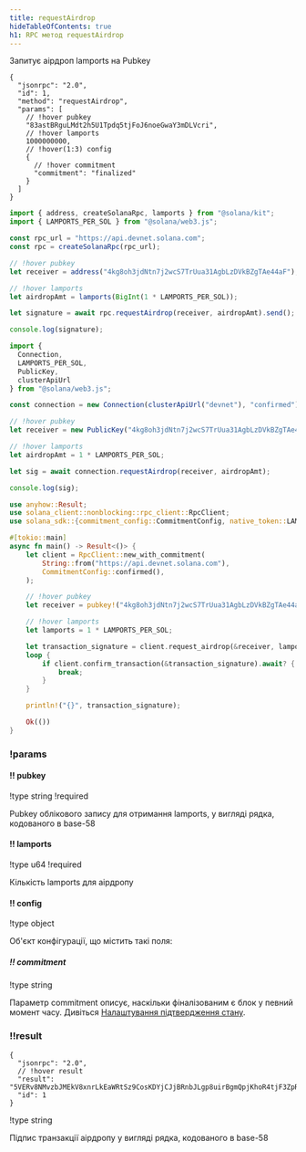 ```yaml
---
title: requestAirdrop
hideTableOfContents: true
h1: RPC метод requestAirdrop
---
```


Запитує аірдроп lamports на Pubkey

<APIMethod>

```jsonc !!request curl
{
  "jsonrpc": "2.0",
  "id": 1,
  "method": "requestAirdrop",
  "params": [
    // !hover pubkey
    "83astBRguLMdt2h5U1Tpdq5tjFoJ6noeGwaY3mDLVcri",
    // !hover lamports
    1000000000,
    // !hover(1:3) config
    {
      // !hover commitment
      "commitment": "finalized"
    }
  ]
}
```

```ts !!request title="Kit"
import { address, createSolanaRpc, lamports } from "@solana/kit";
import { LAMPORTS_PER_SOL } from "@solana/web3.js";

const rpc_url = "https://api.devnet.solana.com";
const rpc = createSolanaRpc(rpc_url);

// !hover pubkey
let receiver = address("4kg8oh3jdNtn7j2wcS7TrUua31AgbLzDVkBZgTAe44aF");

// !hover lamports
let airdropAmt = lamports(BigInt(1 * LAMPORTS_PER_SOL));

let signature = await rpc.requestAirdrop(receiver, airdropAmt).send();

console.log(signature);
```

```ts !!request title="web3.js"
import {
  Connection,
  LAMPORTS_PER_SOL,
  PublicKey,
  clusterApiUrl
} from "@solana/web3.js";

const connection = new Connection(clusterApiUrl("devnet"), "confirmed");

// !hover pubkey
let receiver = new PublicKey("4kg8oh3jdNtn7j2wcS7TrUua31AgbLzDVkBZgTAe44aF");

// !hover lamports
let airdropAmt = 1 * LAMPORTS_PER_SOL;

let sig = await connection.requestAirdrop(receiver, airdropAmt);

console.log(sig);
```

```rs !!request title="Rust"
use anyhow::Result;
use solana_client::nonblocking::rpc_client::RpcClient;
use solana_sdk::{commitment_config::CommitmentConfig, native_token::LAMPORTS_PER_SOL, pubkey};

#[tokio::main]
async fn main() -> Result<()> {
    let client = RpcClient::new_with_commitment(
        String::from("https://api.devnet.solana.com"),
        CommitmentConfig::confirmed(),
    );

    // !hover pubkey
    let receiver = pubkey!("4kg8oh3jdNtn7j2wcS7TrUua31AgbLzDVkBZgTAe44aF");

    // !hover lamports
    let lamports = 1 * LAMPORTS_PER_SOL;

    let transaction_signature = client.request_airdrop(&receiver, lamports).await?;
    loop {
        if client.confirm_transaction(&transaction_signature).await? {
            break;
        }
    }

    println!("{}", transaction_signature);

    Ok(())
}
```

### !params

#### !! pubkey

!type string !required

Pubkey облікового запису для отримання lamports, у вигляді рядка, кодованого в
base-58

#### !! lamports

!type u64 !required

Кількість lamports для аірдропу

#### !! config

!type object

Об'єкт конфігурації, що містить такі поля:

##### !! commitment

!type string

Параметр commitment описує, наскільки фіналізованим є блок у певний момент часу.
Дивіться
[Налаштування підтвердження стану](/docs/rpc#configuring-state-commitment).

### !!result

```jsonc !response
{
  "jsonrpc": "2.0",
  // !hover result
  "result": "5VERv8NMvzbJMEkV8xnrLkEaWRtSz9CosKDYjCJjBRnbJLgp8uirBgmQpjKhoR4tjF3ZpRzrFmBV6UjKdiSZkQUW",
  "id": 1
}
```

!type string

Підпис транзакції аірдропу у вигляді рядка, кодованого в base-58

</APIMethod>
